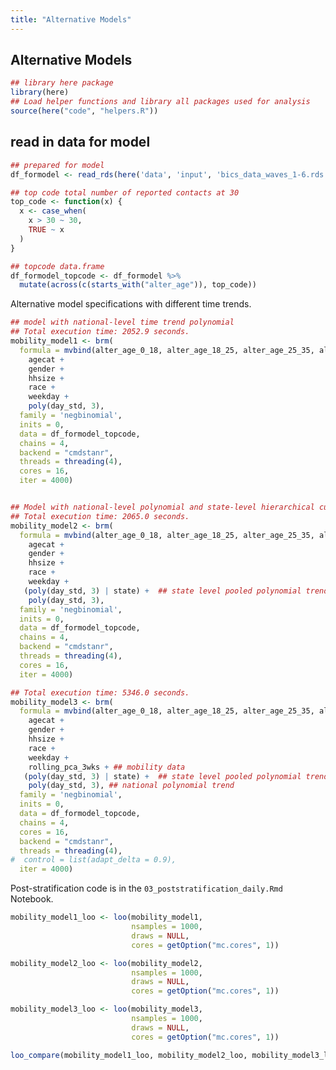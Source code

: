 ```yaml
---
title: "Alternative Models"
---
```


## Alternative Models

```r
## library here package 
library(here)
## Load helper functions and library all packages used for analysis 
source(here("code", "helpers.R"))
```

## read in data for model 

```r
## prepared for model  
df_formodel <- read_rds(here('data', 'input', 'bics_data_waves_1-6.rds')) 

## top code total number of reported contacts at 30 
top_code <- function(x) {
  x <- case_when(
    x > 30 ~ 30,
    TRUE ~ x
  )
}

## topcode data.frame 
df_formodel_topcode <- df_formodel %>%
  mutate(across(c(starts_with("alter_age")), top_code))
```

Alternative model specifications with different time trends. 

```r
## model with national-level time trend polynomial 
## Total execution time: 2052.9 seconds.
mobility_model1 <- brm(
  formula = mvbind(alter_age_0_18, alter_age_18_25, alter_age_25_35, alter_age_35_45, alter_age_45_55, alter_age_55_65, alter_age_65_100) ~
    agecat +
    gender +
    hhsize + 
    race + 
    weekday + 
    poly(day_std, 3), 
  family = 'negbinomial',
  inits = 0,
  data = df_formodel_topcode,
  chains = 4,
  backend = "cmdstanr",
  threads = threading(4),
  cores = 16,
  iter = 4000)


## Model with national-level polynomial and state-level hierarchical cubic time trend  
## Total execution time: 2065.0 seconds.
mobility_model2 <- brm(
  formula = mvbind(alter_age_0_18, alter_age_18_25, alter_age_25_35, alter_age_35_45, alter_age_45_55, alter_age_55_65, alter_age_65_100) ~
    agecat +
    gender +
    hhsize + 
    race + 
    weekday + 
   (poly(day_std, 3) | state) +  ## state level pooled polynomial trend 
    poly(day_std, 3), 
  family = 'negbinomial',
  inits = 0,
  data = df_formodel_topcode,
  chains = 4,
  backend = "cmdstanr",
  threads = threading(4),
  cores = 16,
  iter = 4000)

## Total execution time: 5346.0 seconds.
mobility_model3 <- brm(
  formula = mvbind(alter_age_0_18, alter_age_18_25, alter_age_25_35, alter_age_35_45, alter_age_45_55, alter_age_55_65, alter_age_65_100) ~ 
    agecat +
    gender +
    hhsize + 
    race + 
    weekday + 
    rolling_pca_3wks + ## mobility data
   (poly(day_std, 3) | state) +  ## state level pooled polynomial trend 
    poly(day_std, 3), ## national polynomial trend 
  family = 'negbinomial',
  inits = 0,
  data = df_formodel_topcode,
  chains = 4,
  cores = 16,
  backend = "cmdstanr",
  threads = threading(4),
#  control = list(adapt_delta = 0.9), 
  iter = 4000)
```

Post-stratification code is in the `03_poststratification_daily.Rmd` Notebook. 







```r
mobility_model1_loo <- loo(mobility_model1,
                           nsamples = 1000,
                           draws = NULL,
                           cores = getOption("mc.cores", 1))

mobility_model2_loo <- loo(mobility_model2,
                           nsamples = 1000,
                           draws = NULL,
                           cores = getOption("mc.cores", 1))

mobility_model3_loo <- loo(mobility_model3,
                           nsamples = 1000,
                           draws = NULL,
                           cores = getOption("mc.cores", 1))
```


```r
loo_compare(mobility_model1_loo, mobility_model2_loo, mobility_model3_loo)
```


